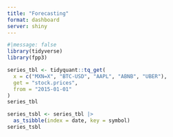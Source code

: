 ```yaml
---
title: "Forecasting"
format: dashboard
server: shiny
---
```


```r
#|message: false
library(tidyverse)
library(fpp3)
```

```r
series_tbl <- tidyquant::tq_get(
  x = c("MXN=X", "BTC-USD", "AAPL", "ABNB", "UBER"),
  get = "stock.prices",
  from = "2015-01-01"
)
series_tbl
```

```r
series_tsbl <- series_tbl |> 
  as_tsibble(index = date, key = symbol)
series_tsbl
```

```r

```

